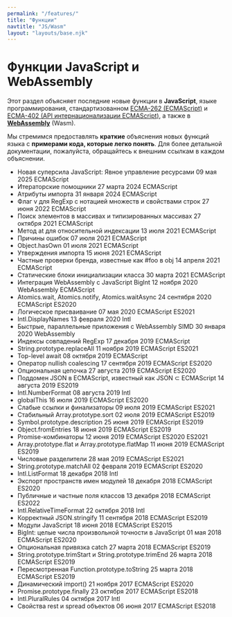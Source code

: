 ```yaml
---
permalink: "/features/"
title: "Функции"
navtitle: "JS/Wasm"
layout: "layouts/base.njk"
---
```

<h1>Функции JavaScript и WebAssembly</h1>

<p>Этот раздел объясняет последние новые функции в <strong>JavaScript</strong>, языке программирования, стандартизованном <a href="https://tc39.es/ecma262/">ECMA-262 (ECMAScript)</a>
и <a href="https://tc39.es/ecma402/">ECMA-402 (API интернационализации ECMAScript)</a>, а также в <a href="https://webassembly.github.io/spec/core/"><strong>WebAssembly</strong></a> (Wasm).</p>

<!--truncate-->
<p>Мы стремимся предоставлять <strong>краткие</strong> объяснения новых функций языка с <strong>примерами кода, которые легко понять</strong>.
Для более детальной документации, пожалуйста, обращайтесь к внешним ссылкам в каждом объяснении.</p>

- Новая суперсила JavaScript: Явное управление ресурсами 09 мая 2025 ECMAScript
- Итераторские помощники 27 марта 2024 ECMAScript
- Атрибуты импорта 31 января 2024 ECMAScript
- Флаг v для RegExp с нотацией множеств и свойствами строк 27 июня 2022 ECMAScript
- Поиск элементов в массивах и типизированных массивах 27 октября 2021 ECMAScript
- Метод at для относительной индексации 13 июля 2021 ECMAScript
- Причины ошибок 07 июля 2021 ECMAScript
- Object.hasOwn 01 июля 2021 ECMAScript
- Утверждения импорта 15 июня 2021 ECMAScript
- Частные проверки бренда, известные как #foo в obj 14 апреля 2021 ECMAScript
- Статические блоки инициализации класса 30 марта 2021 ECMAScript
- Интеграция WebAssembly с JavaScript BigInt 12 ноября 2020 WebAssembly ECMAScript
- Atomics.wait, Atomics.notify, Atomics.waitAsync 24 сентября 2020 ECMAScript ES2020
- Логическое присваивание 07 мая 2020 ECMAScript ES2021
- Intl.DisplayNames 13 февраля 2020 Intl
- Быстрые, параллельные приложения с WebAssembly SIMD 30 января 2020 WebAssembly
- Индексы совпадений RegExp 17 декабря 2019 ECMAScript
- String.prototype.replaceAll 11 ноября 2019 ECMAScript ES2021
- Top-level await 08 октября 2019 ECMAScript
- Оператор nullish coalescing 17 сентября 2019 ECMAScript ES2020
- Опциональная цепочка 27 августа 2019 ECMAScript ES2020
- Поддомен JSON в ECMAScript, известный как JSON ⊂ ECMAScript 14 августа 2019 ES2019
- Intl.NumberFormat 08 августа 2019 Intl
- globalThis 16 июля 2019 ECMAScript ES2020
- Слабые ссылки и финализаторы 09 июля 2019 ECMAScript ES2021
- Стабильный Array.prototype.sort 02 июля 2019 ECMAScript ES2019
- Symbol.prototype.description 25 июня 2019 ECMAScript ES2019
- Object.fromEntries 18 июня 2019 ECMAScript ES2019
- Promise-комбинаторы 12 июня 2019 ECMAScript ES2020 ES2021
- Array.prototype.flat и Array.prototype.flatMap 11 июня 2019 ECMAScript ES2019
- Числовые разделители 28 мая 2019 ECMAScript ES2021
- String.prototype.matchAll 02 февраля 2019 ECMAScript ES2020
- Intl.ListFormat 18 декабря 2018 Intl
- Экспорт пространств имен модулей 18 декабря 2018 ECMAScript ES2020
- Публичные и частные поля классов 13 декабря 2018 ECMAScript ES2022
- Intl.RelativeTimeFormat 22 октября 2018 Intl
- Корректный JSON.stringify 11 сентября 2018 ECMAScript ES2019
- Модули JavaScript 18 июня 2018 ECMAScript ES2015
- BigInt: целые числа произвольной точности в JavaScript 01 мая 2018 ECMAScript ES2020
- Опциональная привязка catch 27 марта 2018 ECMAScript ES2019
- String.prototype.trimStart и String.prototype.trimEnd 26 марта 2018 ECMAScript ES2019
- Пересмотренная Function.prototype.toString 25 марта 2018 ECMAScript ES2019
- Динамический import() 21 ноября 2017 ECMAScript ES2020
- Promise.prototype.finally 23 октября 2017 ECMAScript ES2018
- Intl.PluralRules 04 октября 2017 Intl
- Свойства rest и spread объектов 06 июня 2017 ECMAScript ES2018
